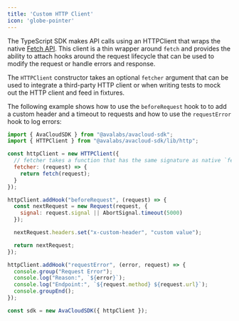 ```yaml
---
title: 'Custom HTTP Client'
icon: 'globe-pointer'
---
```

The TypeScript SDK makes API calls using an HTTPClient that wraps the native [Fetch API](https://developer.mozilla.org/en-US/docs/Web/API/Fetch_API). This client is a thin wrapper around `fetch` and provides the ability to attach hooks around the request lifecycle that can be used to modify the request or handle errors and response.

The `HTTPClient` constructor takes an optional `fetcher` argument that can be used to integrate a third-party HTTP client or when writing tests to mock out the HTTP client and feed in fixtures.

The following example shows how to use the `beforeRequest` hook to to add a custom header and a timeout to requests and how to use the `requestError` hook to log errors:

```javascript
import { AvaCloudSDK } from "@avalabs/avacloud-sdk";
import { HTTPClient } from "@avalabs/avacloud-sdk/lib/http";

const httpClient = new HTTPClient({
  // fetcher takes a function that has the same signature as native `fetch`.
  fetcher: (request) => {
    return fetch(request);
  }
});

httpClient.addHook("beforeRequest", (request) => {
  const nextRequest = new Request(request, {
    signal: request.signal || AbortSignal.timeout(5000)
  });

  nextRequest.headers.set("x-custom-header", "custom value");

  return nextRequest;
});

httpClient.addHook("requestError", (error, request) => {
  console.group("Request Error");
  console.log("Reason:", `${error}`);
  console.log("Endpoint:", `${request.method} ${request.url}`);
  console.groupEnd();
});

const sdk = new AvaCloudSDK({ httpClient });
```
